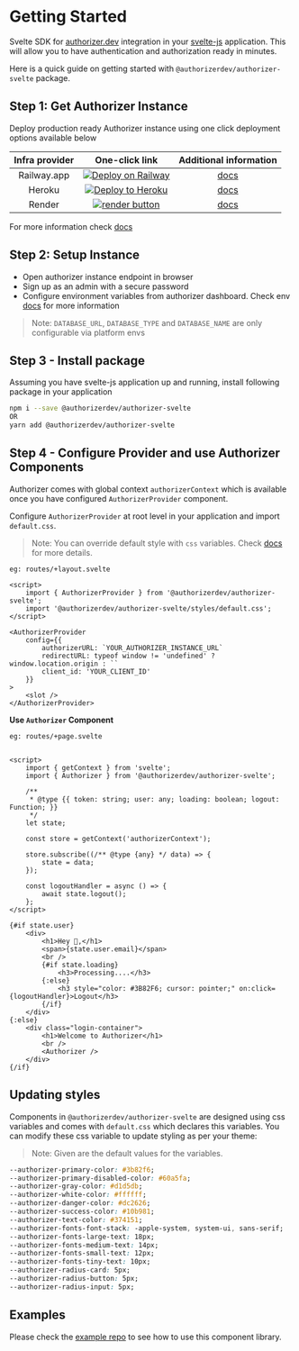 # Getting Started

Svelte SDK for [authorizer.dev](https://authorizer.dev) integration in your [svelte-js](https://svelte.dev/) application. This will allow you to have authentication and authorization ready in minutes.

Here is a quick guide on getting started with `@authorizerdev/authorizer-svelte` package.

## Step 1: Get Authorizer Instance

Deploy production ready Authorizer instance using one click deployment options available below

| **Infra provider** |                                                                                           **One-click link**                                                                                            |               **Additional information**               |
| :----------------: | :-----------------------------------------------------------------------------------------------------------------------------------------------------------------------------------------------------: | :----------------------------------------------------: |
|    Railway.app     |                     <a target="_blank" href="https://railway.app/new/template/nwXp1C?referralCode=FEF4uT"><img src="https://railway.app/button.svg"  alt="Deploy on Railway"/></a>                      | [docs](https://docs.authorizer.dev/deployment/railway) |
|       Heroku       |  <a target="_blank" href="https://heroku.com/deploy?template=https://github.com/authorizerdev/authorizer-heroku"><img src="https://www.herokucdn.com/deploy/button.svg" alt="Deploy to Heroku" /></a>   | [docs](https://docs.authorizer.dev/deployment/heroku)  |
|       Render       | <a target="_blank" href="https://render.com/deploy?repo=https://github.com/authorizerdev/authorizer-render"><img alt="render button" src="https://render.com/images/deploy-to-render-button.svg" /></a> | [docs](https://docs.authorizer.dev/deployment/render)  |

For more information check [docs](https://docs.authorizer.dev/getting-started/)

## Step 2: Setup Instance

- Open authorizer instance endpoint in browser
- Sign up as an admin with a secure password
- Configure environment variables from authorizer dashboard. Check env [docs](/core/env) for more information

> Note: `DATABASE_URL`, `DATABASE_TYPE` and `DATABASE_NAME` are only configurable via platform envs

## Step 3 - Install package

Assuming you have svelte-js application up and running, install following package in your application

```sh
npm i --save @authorizerdev/authorizer-svelte
OR
yarn add @authorizerdev/authorizer-svelte
```

## Step 4 - Configure Provider and use Authorizer Components

Authorizer comes with global context `authorizerContext` which is available once you have configured `AuthorizerProvider` component.

Configure `AuthorizerProvider` at root level in your application and import `default.css`.

> Note: You can override default style with `css` variables. Check [docs](https://docs.authorizer.dev/authorizer-svelte) for more details.

`eg: routes/+layout.svelte`

```svelte
<script>
	import { AuthorizerProvider } from '@authorizerdev/authorizer-svelte';
	import '@authorizerdev/authorizer-svelte/styles/default.css';
</script>

<AuthorizerProvider
    config={{
        authorizerURL: `YOUR_AUTHORIZER_INSTANCE_URL`
        redirectURL: typeof window != 'undefined' ? window.location.origin : ``
        client_id: 'YOUR_CLIENT_ID'
    }}
>
    <slot />
</AuthorizerProvider>
```

**Use `Authorizer` Component**

`eg: routes/+page.svelte`

```svelte

<script>
	import { getContext } from 'svelte';
	import { Authorizer } from '@authorizerdev/authorizer-svelte';

	/**
	 * @type {{ token: string; user: any; loading: boolean; logout: Function; }}
	 */
	let state;

	const store = getContext('authorizerContext');

	store.subscribe((/** @type {any} */ data) => {
		state = data;
	});

	const logoutHandler = async () => {
		await state.logout();
	};
</script>

{#if state.user}
	<div>
		<h1>Hey 👋,</h1>
		<span>{state.user.email}</span>
		<br />
		{#if state.loading}
			<h3>Processing....</h3>
		{:else}
			<h3 style="color: #3B82F6; cursor: pointer;" on:click={logoutHandler}>Logout</h3>
		{/if}
	</div>
{:else}
	<div class="login-container">
		<h1>Welcome to Authorizer</h1>
		<br />
		<Authorizer />
	</div>
{/if}

```

## Updating styles

Components in `@authorizerdev/authorizer-svelte` are designed using css variables and comes with `default.css` which declares this variables. You can modify these css variable to update styling as per your theme:

> Note: Given are the default values for the variables.

```css
--authorizer-primary-color: #3b82f6;
--authorizer-primary-disabled-color: #60a5fa;
--authorizer-gray-color: #d1d5db;
--authorizer-white-color: #ffffff;
--authorizer-danger-color: #dc2626;
--authorizer-success-color: #10b981;
--authorizer-text-color: #374151;
--authorizer-fonts-font-stack: -apple-system, system-ui, sans-serif;
--authorizer-fonts-large-text: 18px;
--authorizer-fonts-medium-text: 14px;
--authorizer-fonts-small-text: 12px;
--authorizer-fonts-tiny-text: 10px;
--authorizer-radius-card: 5px;
--authorizer-radius-button: 5px;
--authorizer-radius-input: 5px;
```

## Examples

Please check the [example repo](https://github.com/authorizerdev/examples) to see how to use this component library.
